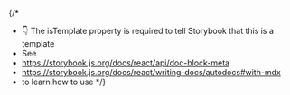 
{/*
  * 👇 The isTemplate property is required to tell Storybook that this is a template
  * See
  *   https://storybook.js.org/docs/react/api/doc-block-meta
  *   https://storybook.js.org/docs/react/writing-docs/autodocs#with-mdx
  * to learn how to use
*/}

<Meta isTemplate />

<Title />

<Subtitle />

<Description />

<Source />

# Default implementation

<Primary />

## Props

The component accepts the following props

<Controls />

